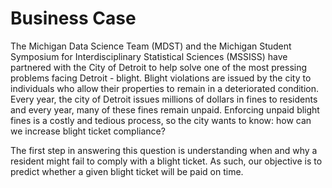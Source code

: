# Business Case
The Michigan Data Science Team (MDST) and the Michigan Student Symposium for Interdisciplinary Statistical Sciences (MSSISS) have partnered with the City of Detroit to help solve one of the most pressing problems facing Detroit - blight. Blight violations are issued by the city to individuals who allow their properties to remain in a deteriorated condition. Every year, the city of Detroit issues millions of dollars in fines to residents and every year, many of these fines remain unpaid. Enforcing unpaid blight fines is a costly and tedious process, so the city wants to know: how can we increase blight ticket compliance?

The first step in answering this question is understanding when and why a resident might fail to comply with a blight ticket. As such, our objective is to predict whether a given blight ticket will be paid on time.
